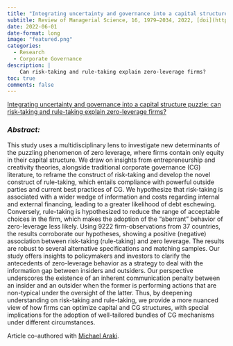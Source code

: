 ```yaml
---
title: "Integrating uncertainty and governance into a capital structure puzzle: can risk-taking and rule-taking explain zero-leverage firms?"
subtitle: Review of Managerial Science, 16, 1979–2034, 2022, [doi](https://doi.org/10.1007/s11846-021-00500-w)
date: 2022-06-01
date-format: long
image: "featured.png"
categories:
  - Research
  - Corporate Governance
description: |
    Can risk-taking and rule-taking explain zero-leverage firms?
toc: true
comments: false
---
```


<script type="text/javascript" src="//cdn.plu.mx/widget-popup.js"></script>

<a href="https://plu.mx/plum/a/?doi=10.1007/s11846-021-00500-w" data-popup="right" data-size="large" class="plumx-plum-print-popup" data-site="plum" data-hide-when-empty="true">Integrating uncertainty and governance into a capital structure puzzle: can risk-taking and rule-taking explain zero-leverage firms?</a>



### *Abstract:*

This study uses a multidisciplinary lens to investigate new determinants of the puzzling phenomenon of zero leverage, where firms contain only equity in their capital structure. We draw on insights from entrepreneurship and creativity theories, alongside traditional corporate governance (CG) literature, to reframe the construct of risk-taking and develop the novel construct of rule-taking, which entails compliance with powerful outside parties and current best practices of CG. We hypothesize that risk-taking is associated with a wider wedge of information and costs regarding internal and external financing, leading to a greater likelihood of debt eschewing. Conversely, rule-taking is hypothesized to reduce the range of acceptable choices in the firm, which makes the adoption of the “aberrant” behavior of zero-leverage less likely. Using 9222 firm-observations from 37 countries, the results corroborate our hypotheses, showing a positive (negative) association between risk-taking (rule-taking) and zero leverage. The results are robust to several alternative specifications and matching samples. Our study offers insights to policymakers and investors to clarify the antecedents of zero-leverage behavior as a strategy to deal with the information gap between insiders and outsiders. Our perspective underscores the existence of an inherent communication penalty between an insider and an outsider when the former is performing actions that are non-typical under the oversight of the latter. Thus, by deepening understanding on risk-taking and rule-taking, we provide a more nuanced view of how firms can optimize capital and CG structures, with special implications for the adoption of well-tailored bundles of CG mechanisms under different circumstances.

Article co-authored with [Michael Araki](https://scholar.google.com.br/citations?user=Q7O4il0AAAAJ&hl=pt-BR).
